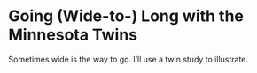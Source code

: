 # Going (Wide-to-) Long with the Minnesota Twins

Sometimes wide is the way to go. I'll use a twin study to illustrate.
